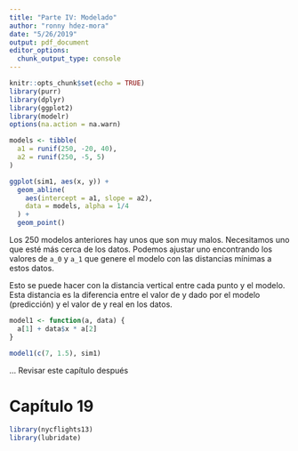 ```yaml
---
title: "Parte IV: Modelado"
author: "ronny hdez-mora"
date: "5/26/2019"
output: pdf_document
editor_options: 
  chunk_output_type: console
---
```


```r
knitr::opts_chunk$set(echo = TRUE)
library(purr)
library(dplyr)
library(ggplot2)
library(modelr)
options(na.action = na.warn)
```

```r
models <- tibble(
  a1 = runif(250, -20, 40),
  a2 = runif(250, -5, 5)
)

ggplot(sim1, aes(x, y)) + 
  geom_abline(
    aes(intercept = a1, slope = a2),
    data = models, alpha = 1/4
  ) + 
  geom_point()
```


Los 250 modelos anteriores hay unos que son muy malos. Necesitamos uno que esté
más cerca de los datos. Podemos ajustar uno encontrando los valores de `a_0` y
`a_1` que genere el modelo con las distancias mínimas a estos datos.

Esto se puede hacer con la distancia vertical entre cada punto y el modelo. Esta
distancia es la diferencia entre el valor de y dado por el modelo (predicción)
y el valor de y real en los datos.

```r
model1 <- function(a, data) {
  a[1] + data$x * a[2]
}

model1(c(7, 1.5), sim1)
```

... Revisar este capítulo después

# Capítulo 19

```r
library(nycflights13)
library(lubridate)
```



